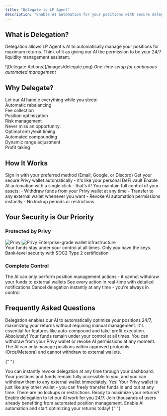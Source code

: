 ```yaml
---
title: "Delegate to LP Agent"
description: "Enable AI automation for your positions with secure delegation"
---
```


## What is Delegation?

Delegation allows LP Agent's AI to automatically manage your positions for maximum returns. Think of it as giving our AI the permission to be your 24/7 liquidity management assistant.

<Frame>
  ![Delegate Actions](/images/delegate.png)
  <em>One-time setup for continuous automated management</em>
</Frame>

## Why Delegate?

<CardGroup cols={2}>
  <Card title="24/7 Management" icon="robot">
    Let our AI handle everything while you sleep:
    <div className="mt-4 space-y-3">
      <div className="flex items-center gap-2">
        <div className="text-primary">
          <Icon className="w-5 h-5" icon="arrows-rotate" />
        </div>
        <span>Automatic rebalancing</span>
      </div>
      <div className="flex items-center gap-2">
        <div className="text-primary">
          <Icon className="w-5 h-5" icon="coins" />
        </div>
        <span>Fee collection</span>
      </div>
      <div className="flex items-center gap-2">
        <div className="text-primary">
          <Icon className="w-5 h-5" icon="chart-line" />
        </div>
        <span>Position optimization</span>
      </div>
      <div className="flex items-center gap-2">
        <div className="text-primary">
          <Icon className="w-5 h-5" icon="shield" />
        </div>
        <span>Risk management</span>
      </div>
    </div>
  </Card>
  <Card title="Maximum Returns" icon="chart-line">
    Never miss an opportunity:
    <div className="mt-4 space-y-3">
      <div className="flex items-center gap-2">
        <div className="text-primary">
          <Icon className="w-5 h-5" icon="clock" />
        </div>
        <span>Optimal entry/exit timing</span>
      </div>
      <div className="flex items-center gap-2">
        <div className="text-primary">
          <Icon className="w-5 h-5" icon="arrow-trend-up" />
        </div>
        <span>Automated compounding</span>
      </div>
      <div className="flex items-center gap-2">
        <div className="text-primary">
          <Icon className="w-5 h-5" icon="sliders" />
        </div>
        <span>Dynamic range adjustment</span>
      </div>
      <div className="flex items-center gap-2">
        <div className="text-primary">
          <Icon className="w-5 h-5" icon="sack-dollar" />
        </div>
        <span>Profit taking</span>
      </div>
    </div>
  </Card>
</CardGroup>

## How It Works

<Steps>
  <Step title="Secure Login">
    Sign in with your preferred method (Email, Google, or Discord)
  </Step>
  <Step title="Wallet Creation">
    Get your secure Privy wallet automatically - it's like your personal DeFi
    vault
  </Step>
  <Step title="One-Click Delegation">
    Enable AI automation with a single click - that's it!
  </Step>
</Steps>

<Warning>
  You maintain full control of your assets: - Withdraw funds from your Privy
  wallet at any time - Transfer to any external wallet whenever you want -
  Revoke AI automation permissions instantly - No lockup periods or restrictions
</Warning>

## Your Security is Our Priority

### Protected by Privy

<div className="flex items-center gap-3 mb-4">
  <img
    src="/images/privy-logo-light.png"
    alt="Privy"
    className="h-8 block dark:hidden"
  />
  <img
    src="/images/privy-logo-dark.png"
    alt="Privy"
    className="h-8 hidden dark:block"
  />
  <span className="text-sm text-gray-600 dark:text-gray-400">
    Enterprise-grade wallet infrastructure
  </span>
</div>

<CardGroup cols={2}>
  <Card title="Non-Custodial" icon="lock">
    Your funds stay under your control at all times. Only you have the keys.
  </Card>
  <Card title="Enterprise Grade" icon="shield-check">
    Bank-level security with SOC2 Type 2 certification
  </Card>
</CardGroup>

### Complete Control

<AccordionGroup>
  <Accordion title="Limited Actions">
    The AI can only perform position management actions - it cannot withdraw your funds to external wallets
  </Accordion>
  
  <Accordion title="Full Transparency">
    See every action in real-time with detailed notifications
  </Accordion>

  <Accordion title="Instant Revocation">
    Cancel delegation instantly at any time - you're always in control
  </Accordion>
</AccordionGroup>

## Frequently Asked Questions

<AccordionGroup>
  <Accordion title="Why do I need to delegate?">
    Delegation enables our AI to automatically optimize your positions 24/7, maximizing your returns without requiring manual management. It's essential for features like auto-compound and take-profit execution.
  </Accordion>
  
  <Accordion title="Is my money safe?">
    Absolutely! Your funds remain under your control at all times. You can withdraw from your Privy wallet or revoke AI permissions at any moment. The AI can only manage positions within approved protocols (Orca/Meteora) and cannot withdraw to external wallets.
  </Accordion>

{" "}

<Accordion title="What if I want to stop automation?">
  You can instantly revoke delegation at any time through your dashboard. Your
  positions and funds remain fully accessible to you, and you can withdraw them
  to any external wallet immediately.
</Accordion>

  <Accordion title="Can I move my funds out of the Privy wallet?">
    Yes! Your Privy wallet is just like any other wallet - you can freely transfer funds in and out at any time. There are no lockups or restrictions.
  </Accordion>
</AccordionGroup>

<Note>
  Ready to maximize your returns? Enable delegation to let our AI work for you
  24/7. Join thousands of users already benefiting from automated position
  management.
</Note>

<Card title="Start Earning" icon="rocket" href="/quickstart">
  Enable AI automation and start optimizing your returns today!
</Card>{" "}
